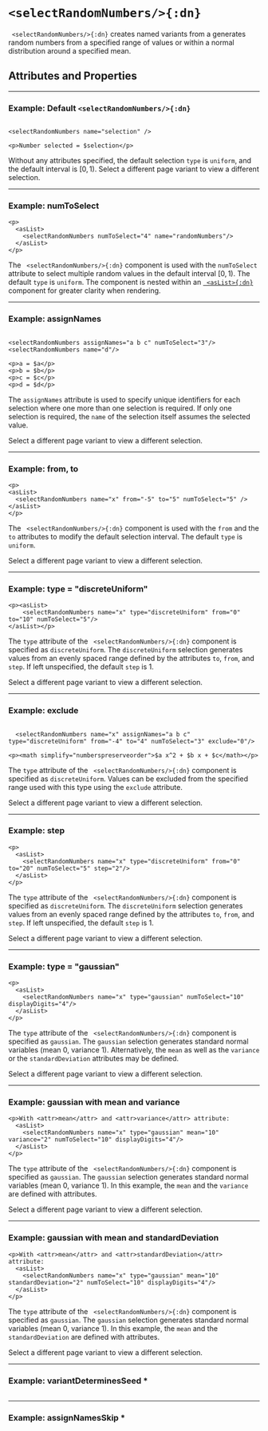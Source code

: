 


# `<selectRandomNumbers/>{:dn}`

` <selectRandomNumbers/>{:dn}` creates named variants from a generates random numbers from a specified range of values or within a normal distribution around a specified mean.

## Attributes and Properties 
 <AttrDisplay name='selectRandomNumbers'/> 
 <PropDisplay name='selectRandomNumbers'/>

---

### Example: Default `<selectRandomNumbers/>{:dn}`


```doenet-editor-horiz

<selectRandomNumbers name="selection" />

<p>Number selected = $selection</p>
```



Without any attributes specified, the default selection  `type` is `uniform`, and the default interval is $[0, 1)$. Select a different page variant to view a different selection.



---

### Example: numToSelect


```doenet-editor-horiz
<p>
  <asList>
    <selectRandomNumbers numToSelect="4" name="randomNumbers"/>
  </asList>
</p>
```



The ` <selectRandomNumbers/>{:dn}` component is used with the `numToSelect` attribute to select multiple random values in the default interval $[0,1)$. The default `type` is `uniform`. The component is nested within an [` <asList>{:dn}`](asList.mdx) component for greater clarity when rendering.



---

### Example: assignNames


```doenet-editor-horiz

<selectRandomNumbers assignNames="a b c" numToSelect="3"/>
<selectRandomNumbers name="d"/>

<p>a = $a</p>
<p>b = $b</p>
<p>c = $c</p>
<p>d = $d</p>
```



The `assignNames` attribute is used to specify unique identifiers for each selection where one more than one selection is required. If only one selection is required, the `name` of the selection itself assumes the selected value.


 Select a different page variant to view a different selection.



---

### Example: from, to


```doenet-editor-horiz
<p>
<asList>
  <selectRandomNumbers name="x" from="-5" to="5" numToSelect="5" />
</asList>
</p>
```



The ` <selectRandomNumbers/>{:dn}` component is used with the `from` and the `to` attributes to modify the default selection interval. The default `type` is `uniform`.


 Select a different page variant to view a different selection.



---

### Example: type = "discreteUniform"


```doenet-editor-horiz
<p><asList>
    <selectRandomNumbers name="x" type="discreteUniform" from="0" to="10" numToSelect="5"/>
</asList></p>
```



The `type` attribute of the ` <selectRandomNumbers/>{:dn}` component is specified as `discreteUniform`. The `discreteUniform` selection generates values from an evenly spaced range defined by the attributes `to`, `from`, and `step`. If left unspecified, the default `step` is 1.


 Select a different page variant to view a different selection.



---

### Example: exclude


```doenet-editor-horiz

  <selectRandomNumbers name="x" assignNames="a b c" type="discreteUniform" from="-4" to="4" numToSelect="3" exclude="0"/>

<p><math simplify="numberspreserveorder">$a x^2 + $b x + $c</math></p>
```



The `type` attribute of the ` <selectRandomNumbers/>{:dn}` component is specified as `discreteUniform`. Values can be excluded from the specified range used with this type using the `exclude` attribute.


 Select a different page variant to view a different selection.



---

### Example: step


```doenet-editor-horiz
<p>
  <asList>
    <selectRandomNumbers name="x" type="discreteUniform" from="0" to="20" numToSelect="5" step="2"/>
  </asList>
</p>
```



The `type` attribute of the ` <selectRandomNumbers/>{:dn}` component is specified as `discreteUniform`. The `discreteUniform` selection generates values from an evenly spaced range defined by the attributes `to`, `from`, and `step`. If left unspecified, the default `step` is 1.


 Select a different page variant to view a different selection.



---

### Example: type = "gaussian"


```doenet-editor-horiz
<p>
  <asList>
    <selectRandomNumbers name="x" type="gaussian" numToSelect="10" displayDigits="4"/>
  </asList>
</p>      
```



The `type` attribute of the ` <selectRandomNumbers/>{:dn}` component is specified as `gaussian`. The `gaussian` selection generates standard normal variables (mean 0, variance 1). Alternatively, the `mean` as well as the `variance` or the `standardDeviation` attributes may be defined.


 Select a different page variant to view a different selection.



---

### Example: gaussian with mean and variance


```doenet-editor-horiz
<p>With <attr>mean</attr> and <attr>variance</attr> attribute:
  <asList>
    <selectRandomNumbers name="x" type="gaussian" mean="10" variance="2" numToSelect="10" displayDigits="4"/>
  </asList>
</p>
```



The `type` attribute of the ` <selectRandomNumbers/>{:dn}` component is specified as `gaussian`. The `gaussian` selection generates standard normal variables (mean 0, variance 1). In this example, the `mean` and the `variance` are defined with attributes.


 Select a different page variant to view a different selection.



---

### Example: gaussian with mean and standardDeviation


```doenet-editor-horiz
<p>With <attr>mean</attr> and <attr>standardDeviation</attr> attribute:
  <asList>
    <selectRandomNumbers name="x" type="gaussian" mean="10" standardDeviation="2" numToSelect="10" displayDigits="4"/>
  </asList>
</p>
```



The `type` attribute of the ` <selectRandomNumbers/>{:dn}` component is specified as `gaussian`. The `gaussian` selection generates standard normal variables (mean 0, variance 1). In this example, the `mean` and the `standardDeviation` are defined with attributes.


 Select a different page variant to view a different selection.



---

### Example: variantDeterminesSeed *


```doenet-editor-horiz
```



---

### Example: assignNamesSkip *


```doenet-editor-horiz
```

